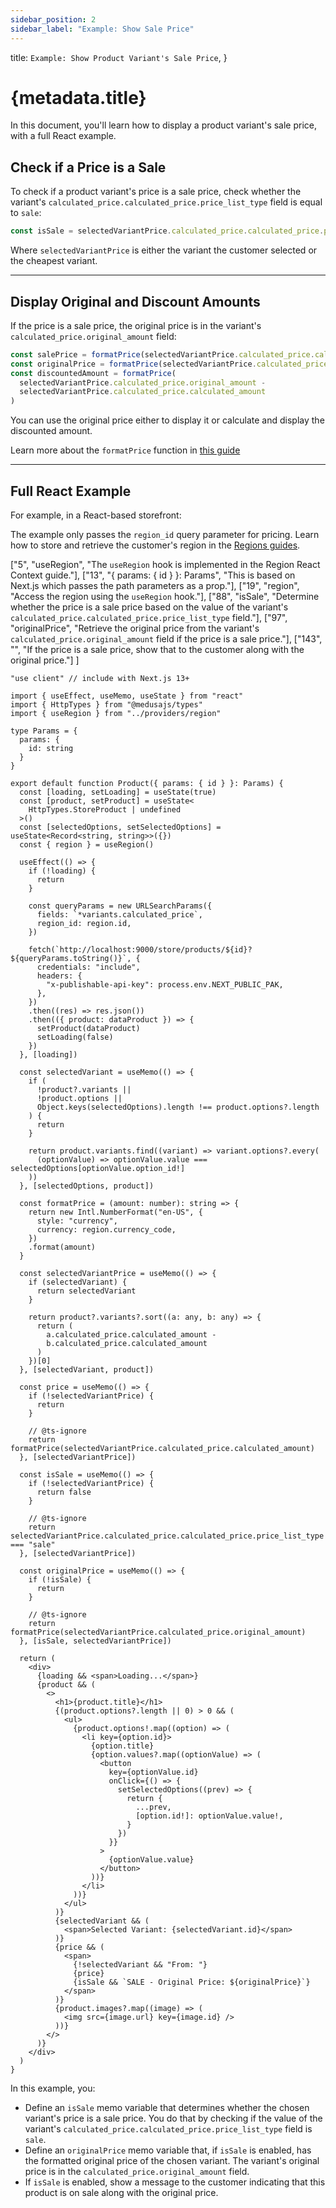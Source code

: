 ```yaml
---
sidebar_position: 2
sidebar_label: "Example: Show Sale Price"
---
```


  title: `Example: Show Product Variant's Sale Price`,
}

# {metadata.title}

In this document, you'll learn how to display a product variant's sale price, with a full React example.

## Check if a Price is a Sale

To check if a product variant's price is a sale price, check whether the variant's `calculated_price.calculated_price.price_list_type` field is equal to `sale`:

```ts
const isSale = selectedVariantPrice.calculated_price.calculated_price.price_list_type === "sale"
```

Where `selectedVariantPrice` is either the variant the customer selected or the cheapest variant.

---

## Display Original and Discount Amounts

If the price is a sale price, the original price is in the variant's `calculated_price.original_amount` field:

```ts
const salePrice = formatPrice(selectedVariantPrice.calculated_price.calculated_amount)
const originalPrice = formatPrice(selectedVariantPrice.calculated_price.original_amount)
const discountedAmount = formatPrice(
  selectedVariantPrice.calculated_price.original_amount - 
  selectedVariantPrice.calculated_price.calculated_amount
)
```

You can use the original price either to display it or calculate and display the discounted amount.

<Note title="Tip">

Learn more about the `formatPrice` function in [this guide](../show-price/page.mdx#price-formatting)

</Note>

---

## Full React Example

For example, in a React-based storefront:

<Note>

The example only passes the `region_id` query parameter for pricing. Learn how to store and retrieve the customer's region in the [Regions guides](../../../../regions/context/page.mdx).

</Note>

  ["5", "useRegion", "The `useRegion` hook is implemented in the Region React Context guide."],
  ["13", "{ params: { id } }: Params", "This is based on Next.js which passes the path parameters as a prop."],
  ["19", "region", "Access the region using the `useRegion` hook."],
  ["88", "isSale", "Determine whether the price is a sale price based on the value of the variant's `calculated_price.calculated_price.price_list_type` field."],
  ["97", "originalPrice", "Retrieve the original price from the variant's `calculated_price.original_amount` field if the price is a sale price."],
  ["143", "", "If the price is a sale price, show that to the customer along with the original price."]
]

```tsx highlights={saleHighlights}
"use client" // include with Next.js 13+

import { useEffect, useMemo, useState } from "react"
import { HttpTypes } from "@medusajs/types"
import { useRegion } from "../providers/region"

type Params = {
  params: {
    id: string
  }
}

export default function Product({ params: { id } }: Params) {
  const [loading, setLoading] = useState(true)
  const [product, setProduct] = useState<
    HttpTypes.StoreProduct | undefined
  >()
  const [selectedOptions, setSelectedOptions] = useState<Record<string, string>>({})
  const { region } = useRegion()

  useEffect(() => {
    if (!loading) {
      return 
    }

    const queryParams = new URLSearchParams({
      fields: `*variants.calculated_price`,
      region_id: region.id,
    })

    fetch(`http://localhost:9000/store/products/${id}?${queryParams.toString()}`, {
      credentials: "include",
      headers: {
        "x-publishable-api-key": process.env.NEXT_PUBLIC_PAK,
      },
    })
    .then((res) => res.json())
    .then(({ product: dataProduct }) => {
      setProduct(dataProduct)
      setLoading(false)
    })
  }, [loading])

  const selectedVariant = useMemo(() => {
    if (
      !product?.variants ||
      !product.options || 
      Object.keys(selectedOptions).length !== product.options?.length
    ) {
      return
    }

    return product.variants.find((variant) => variant.options?.every(
      (optionValue) => optionValue.value === selectedOptions[optionValue.option_id!]
    ))
  }, [selectedOptions, product])

  const formatPrice = (amount: number): string => {
    return new Intl.NumberFormat("en-US", {
      style: "currency",
      currency: region.currency_code,
    })
    .format(amount)
  }

  const selectedVariantPrice = useMemo(() => {
    if (selectedVariant) {
      return selectedVariant
    }

    return product?.variants?.sort((a: any, b: any) => {
      return (
        a.calculated_price.calculated_amount -
        b.calculated_price.calculated_amount
      )
    })[0]
  }, [selectedVariant, product])

  const price = useMemo(() => {
    if (!selectedVariantPrice) {
      return
    }

    // @ts-ignore
    return formatPrice(selectedVariantPrice.calculated_price.calculated_amount)
  }, [selectedVariantPrice])

  const isSale = useMemo(() => {
    if (!selectedVariantPrice) {
      return false
    }

    // @ts-ignore
    return selectedVariantPrice.calculated_price.calculated_price.price_list_type === "sale"
  }, [selectedVariantPrice])

  const originalPrice = useMemo(() => {
    if (!isSale) {
      return
    }

    // @ts-ignore
    return formatPrice(selectedVariantPrice.calculated_price.original_amount)
  }, [isSale, selectedVariantPrice])

  return (
    <div>
      {loading && <span>Loading...</span>}
      {product && (
        <>
          <h1>{product.title}</h1>
          {(product.options?.length || 0) > 0 && (
            <ul>
              {product.options!.map((option) => (
                <li key={option.id}>
                  {option.title}
                  {option.values?.map((optionValue) => (
                    <button 
                      key={optionValue.id}
                      onClick={() => {
                        setSelectedOptions((prev) => {
                          return {
                            ...prev,
                            [option.id!]: optionValue.value!,
                          }
                        })
                      }}
                    >
                      {optionValue.value}
                    </button>
                  ))}
                </li>
              ))}
            </ul>
          )}
          {selectedVariant && (
            <span>Selected Variant: {selectedVariant.id}</span>
          )}
          {price && (
            <span>
              {!selectedVariant && "From: "}
              {price}
              {isSale && `SALE - Original Price: ${originalPrice}`}
            </span>
          )}
          {product.images?.map((image) => (
            <img src={image.url} key={image.id} />
          ))}
        </>
      )}
    </div>
  )
}
```

In this example, you:

- Define an `isSale` memo variable that determines whether the chosen variant's price is a sale price. You do that by checking if the value of the variant's `calculated_price.calculated_price.price_list_type` field is `sale`.
- Define an `originalPrice` memo variable that, if `isSale` is enabled, has the formatted original price of the chosen variant. The variant's original price is in the `calculated_price.original_amount` field.
- If `isSale` is enabled, show a message to the customer indicating that this product is on sale along with the original price.
